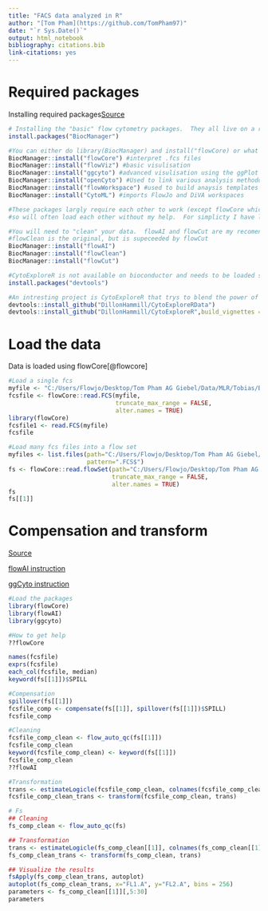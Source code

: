 ---
title: "FACS data analyzed in R"
author: "[Tom Pham](https://github.com/TomPham97)"
date: "`r Sys.Date()`"
output: html_notebook
bibliography: citations.bib
link-citations: yes
---

# Required packages

Installing required packages[Source](https://github.com/hally166/Cytometry-R-scripts/blob/master/Startingscript.R)

```{r eval = FALSE}
# Installing the "basic" flow cytometry packages.  They all live on a repository called Bioconductor.
install.packages("BiocManager")

#You can either do library(BiocManager) and install("flowCore) or what I have done below.
BiocManager::install("flowCore") #interpret .fcs files
BiocManager::install("flowViz") #basic visulisation
BiocManager::install("ggcyto") #advanced visulisation using the ggPlot nomenclature
BiocManager::install("openCyto") #Used to link various analysis methodologies
BiocManager::install("flowWorkspace") #used to build anaysis templates
BiocManager::install("CytoML") #imports FlowJo and DiVA workspaces

#These packages largly require each other to work (except flowCore which is the "base package) 
#so will often load each other without my help.  For simplicty I have loaded them all.

#You will need to "clean" your data.  flowAI and flowCut are my recomendations.  
#flowClean is the original, but is supeceeded by flowCut
BiocManager::install("flowAI")
BiocManager::install("flowClean")
BiocManager::install("flowCut")

#CytoExploreR is not available on bioconductor and needs to be loaded straight from GitHub.  TO do this you need the package devtools.
install.packages("devtools")

#An intresting project is CytoExploreR that trys to blend the power of R with the ease of use of a mouse.
devtools::install_github("DillonHammill/CytoExploreRData")
devtools::install_github("DillonHammill/CytoExploreR",build_vignettes = TRUE)
```

# Load the data

Data is loaded using flowCore[@flowcore]

```{r eval = FALSE}
#Load a single fcs
myfile <- "C:/Users/Flowjo/Desktop/Tom Pham AG Giebel/Data/MLR/Tobias/Bcells stim.fcs"
fcsfile <- flowCore::read.FCS(myfile,
                              truncate_max_range = FALSE,
                              alter.names = TRUE)
library(flowCore)
fcsfile1 <- read.FCS(myfile)
fcsfile

#Load many fcs files into a flow set
myfiles <- list.files(path="C:/Users/Flowjo/Desktop/Tom Pham AG Giebel/Data/MLR/Tobias/Activation panel",
                      pattern=".FCS$")
fs <- flowCore::read.flowSet(path="C:/Users/Flowjo/Desktop/Tom Pham AG Giebel/Data/MLR/Tobias/Activation panel",
                             truncate_max_range = FALSE,
                             alter.names = TRUE)
fs
fs[[1]]
```

# Compensation and transform

[Source](https://github.com/hally166/Cytometry-R-scripts/blob/master/compensate_transform_clean.R)

[flowAI instruction](https://www.bioconductor.org/packages/release/bioc/vignettes/flowAI/inst/doc/flowAI.html)

[ggCyto instruction](https://www.bioconductor.org/packages/release/bioc/vignettes/ggcyto/inst/doc/Top_features_of_ggcyto.html)

```{r eval = FALSE}
#Load the packages
library(flowCore)
library(flowAI)
library(ggcyto)

#How to get help
??flowCore

names(fcsfile)
exprs(fcsfile)
each_col(fcsfile, median)
keyword(fs[[1]])$SPILL

#Compensation
spillover(fs[[1]])
fcsfile_comp <- compensate(fs[[1]], spillover(fs[[1]])$SPILL)
fcsfile_comp

#Cleaning
fcsfile_comp_clean <- flow_auto_qc(fs[[1]])
fcsfile_comp_clean
keyword(fcsfile_comp_clean) <- keyword(fs[[1]])
fcsfile_comp_clean
??flowAI

#Transformation
trans <- estimateLogicle(fcsfile_comp_clean, colnames(fcsfile_comp_clean[,5:30]), m = 5.2)
fcsfile_comp_clean_trans <- transform(fcsfile_comp_clean, trans)

# Fs
## Cleaning
fs_comp_clean <- flow_auto_qc(fs)

## Transformation
trans <- estimateLogicle(fs_comp_clean[[1]], colnames(fs_comp_clean[[1]][,5:30]), m = 5.2)
fs_comp_clean_trans <- transform(fs_comp_clean, trans)

## Visualize the results
fsApply(fs_comp_clean_trans, autoplot)
autoplot(fs_comp_clean_trans, x="FL1.A", y="FL2.A", bins = 256)
parameters <- fs_comp_clean[[1]][,5:30]
parameters


```
